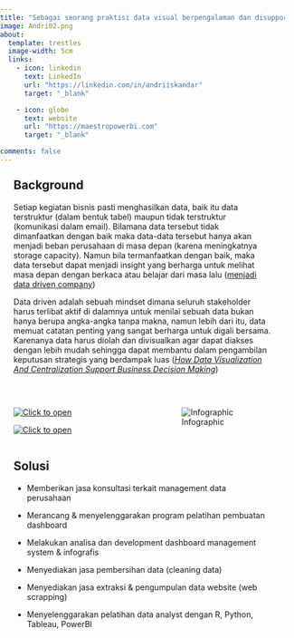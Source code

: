 ```yaml
---
title: "Sebagai seorang praktisi data visual berpengalaman dan disupport oleh beberapa tim ahli di bidang software developer hingga data science, kami memberikan solusi menyeluruh untuk mengubah data-data yang selama ini tidak dimanfaatkan dan terlupakan oleh perusahaan menjadi sebuah data insight yang mudah dianalisa dalam bentuk <span style='color: #00809D;font-weight: bold;'>visualisasi dashboard</span> yang menarik dan <span style='color: #00809D;font-weight: bold;'>infografis</span> yang informatif. Dengan mengoptimalkan berbagai sumber daya baik hard-skill dan soft-skill, kami percaya solusi yang kami tawarkan dapat membantu perusahaan berkembang lebih baik dan lebih cepat."
image: Andri02.png
about:
  template: trestles
  image-width: 5cm
  links:
    - icon: linkedin
      text: LinkedIn
      url: "https://linkedin.com/in/andriiskandar"
      target: "_blank"

    - icon: globe
      text: website
      url: "https://maestropowerbi.com"
      target: "_blank"

comments: false
---
```


```{=html}
<style>
/* CSS below applies ONLY to this .qmd file
   It makes the page fit the viewport and handles internal scrolling if needed.
*/

/* Ensure HTML and Body take full viewport height and hide overflow */
html, body {
  margin: 0;
  padding: 0;
  height: 100%; /* Make them fill the viewport */
  <!-- overflow: hidden; /* Hide scrollbars for the entire page */ -->
  display: flex; /* Use flexbox to manage internal layout for full height */
  flex-direction: column; /* Stack children vertically */
}

/* Make the Quarto navbar fixed height and not take up flex space */
.navbar {
  flex-shrink: 0; /* Don't shrink when space is limited */
}

/* Target Quarto's main content wrapper */
.quarto-page {
  flex-grow: 1; /* Allow this to grow and take all available space */
  display: flex; /* Use flexbox internally for its children */
  flex-direction: column; /* Stack children vertically */
  overflow: hidden; /* Hide overflow for the page content itself */
}

/* Target the specific column-page div for internal scrolling if content overflows */
.column-page {
  flex-grow: 1; /* Allow the content column to grow */
  overflow-y: hidden; /* **CHANGE TO 'auto' IF YOU WANT INTERNAL SCROLLING** */
  padding-bottom: 20px; /* Add some padding at the bottom */
  padding-left: var(--bs-gutter-x, 1.5rem); /* Preserve Quarto's default side padding */
  padding-right: var(--bs-gutter-x, 1.5rem);
}

/* Adjust top margin for H2 headings */
#background-section-title {
  margin-top: 0.5em !important; /* Start with a smaller value like 0.5em, or even 0 */
  /* You might also want to adjust margin-bottom if needed */
  /* margin-bottom: 0.5em; */
}


/* Optional: Make the image fit if it's too tall */
.about-entity-contents img {
  max-height: 100%;
  object-fit: contain;
}
</style>
```

::::::: column-page
## Background {#background-section-title}

Setiap kegiatan bisnis pasti menghasilkan data, baik itu data terstruktur (dalam bentuk tabel) maupun tidak terstruktur (komunikasi dalam email). Bilamana data tersebut tidak dimanfaatkan dengan baik maka data-data tersebut hanya akan menjadi beban perusahaan di masa depan (karena meningkatnya storage capacity). Namun bila termanfaatkan dengan baik, maka data tersebut dapat menjadi insight yang berharga untuk melihat masa depan dengan berkaca atau belajar dari masa lalu ([menjadi data driven company](https://www.instagram.com/hariankompas/reel/DGf0SHRNaE4/))

Data driven adalah sebuah mindset dimana seluruh stakeholder harus terlibat aktif di dalamnya untuk menilai sebuah data bukan hanya berupa angka-angka tanpa makna, namun lebih dari itu, data memuat catatan penting yang sangat berharga untuk digali bersama. Karenanya data harus diolah dan divisualkan agar dapat diakses dengan lebih mudah sehingga dapat membantu dalam pengambilan keputusan strategis yang berdampak luas ([*How Data Visualization And Centralization Support Business Decision Making*](https://www.forbes.com/councils/forbesagencycouncil/2024/10/16/how-data-visualization-and-centralization-support-business-decision-making/))

<br>

:::::: columns
::: {.column width="48%"}
<!-- <div style="text-align: center;"> -->

<!--   <a href="https://andiska.shinyapps.io/monitoringboard/" target="_blank"> -->

<!--   <img src="images/dashboardcontoh3.PNG" alt="Contoh dashboard dengan shiny.io" style="max-width: 100%; height: auto; border: 0.5px solid #00809D;"> -->

<!--   <a> -->

<!-- </div> -->

<!-- <br> -->

<!-- <div style="text-align: center;"> -->

<!--   <a href="https://bit.ly/sales_sample" target="_blank"> -->

<!--   <img src="images/dashboardcontoh4.PNG" alt="Contoh dashboard dengan shiny.io" style="max-width: 100%; height: auto; border: 0.5px solid #00809D;"> -->

<!--   <a> -->

<!-- </div> -->

[![Click to open](images/dashboardcontoh3.png){.border .responsive-image}](https://andiska.shinyapps.io/monitoringboard/){target="_blank"}

[![Click to open](images/dashboardcontoh4.png){.border .responsive-image}](https://app.powerbi.com/view?r=eyJrIjoiODA4ZDljM2UtNzcyOS00NDAyLTg0Y2MtNWFjYTkwNGI3MGUwIiwidCI6ImU2YTM3MDkzLTgxOTAtNGM4Mi04M2JmLTljMGVlZGVkZDU3NCIsImMiOjEwfQ%3D%3D){target="_blank"}
:::

::: {.column width="4%"}
:::

::: {.column width="48%"}
![Infographic](images/petalpg.png){.border .responsive-image}
:::
::::::

## Solusi

-   Memberikan jasa konsultasi terkait management data perusahaan

-   Merancang & menyelenggarakan program pelatihan pembuatan dashboard

-   Melakukan analisa dan development dashboard management system & infografis

-   Menyediakan jasa pembersihan data (cleaning data)

-   Menyediakan jasa extraksi & pengumpulan data website (web scrapping)

-   Menyelenggarakan pelatihan data analyst dengan R, Python, Tableau, PowerBI

    <p>

    </p>
:::::::
